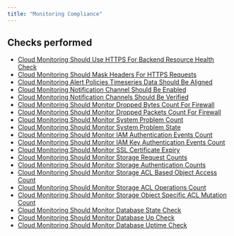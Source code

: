 ```yaml
---
title: "Monitoring Compliance"
---
```


## Checks performed

- [Cloud Monitoring Should Use HTTPS For Backend Resource Health Check](gcpmonitoringcompliance/rules/monitor_use_https_for_backend_resource_health_check)
- [Cloud Monitoring Should Mask Headers For HTTPS Requests](gcpmonitoringcompliance/rules/monitor_mask_request_headers)
- [Cloud Monitoring Alert Policies Timeseries Data Should Be Aligned](gcpmonitoringcompliance/rules/monitor_timeseries_data_alert_policy_alignment)
- [Cloud Monitoring Notification Channel Should Be Enabled](gcpmonitoringcompliance/rules/monitor_notification_channel_enabled)
- [Cloud Monitoring Notification Channels Should Be Verified](gcpmonitoringcompliance/rules/monitor_notification_channel_verified)
- [Cloud Monitoring Should Monitor Dropped Bytes Count For Firewall](gcpmonitoringcompliance/rules/monitor_dropped_bytes_count_for_firewall)
- [Cloud Monitoring Should Monitor Dropped Packets Count For Firewall](gcpmonitoringcompliance/rules/monitor_dropped_packets_count_for_firewall)
- [Cloud Monitoring Should Monitor System Problem Count](gcpmonitoringcompliance/rules/monitor_system_problem_count)
- [Cloud Monitoring Should Monitor System Problem State](gcpmonitoringcompliance/rules/monitor_system_problem_state)
- [Cloud Monitoring Should Monitor IAM Authentication Events Count](gcpmonitoringcompliance/rules/monitor_iam_authentication_events_count)
- [Cloud Monitoring Should Monitor IAM Key Authentication Events Count](gcpmonitoringcompliance/rules/monitor_iam_key_authentication_events_count)
- [Cloud Monitoring Should Monitor SSL Certificate Expiry](gcpmonitoringcompliance/rules/monitor_ssl_certificate_expiry)
- [Cloud Monitoring Should Monitor Storage Request Counts](gcpmonitoringcompliance/rules/monitor_storage_request_count)
- [Cloud Monitoring Should Monitor Storage Authentication Counts](gcpmonitoringcompliance/rules/monitor_storage_authentication_count)
- [Cloud Monitoring Should Monitor Storage ACL Based Object Access Count](gcpmonitoringcompliance/rules/monitor_storage_acl_object_access_count)
- [Cloud Monitoring Should Monitor Storage ACL Operations Count](gcpmonitoringcompliance/rules/monitor_storage_acl_operations_count)
- [Cloud Monitoring Should Monitor Storage Object Specific ACL Mutation Count](gcpmonitoringcompliance/rules/monitor_storage_object_acl_mutation_count)
- [Cloud Monitoring Should Monitor Database State Check](gcpmonitoringcompliance/rules/monitor_database_state_check)
- [Cloud Monitoring Should Monitor Database Up Check](gcpmonitoringcompliance/rules/monitor_database_up_check)
- [Cloud Monitoring Should Monitor Database Uptime Check](gcpmonitoringcompliance/rules/monitor_database_uptime_check)
